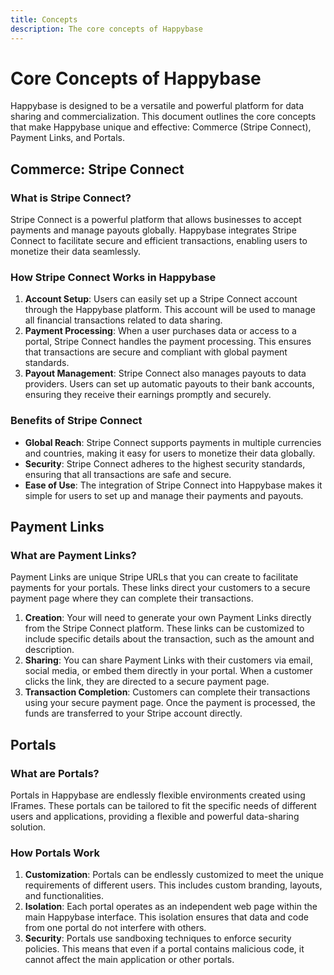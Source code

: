 ```yaml
---
title: Concepts
description: The core concepts of Happybase
---
```


# Core Concepts of Happybase

Happybase is designed to be a versatile and powerful platform for data sharing and commercialization. This document outlines the core concepts that make Happybase unique and effective: Commerce (Stripe Connect), Payment Links, and Portals.

## Commerce: Stripe Connect

### What is Stripe Connect?

Stripe Connect is a powerful platform that allows businesses to accept payments and manage payouts globally. Happybase integrates Stripe Connect to facilitate secure and efficient transactions, enabling users to monetize their data seamlessly.

### How Stripe Connect Works in Happybase

1. **Account Setup**: Users can easily set up a Stripe Connect account through the Happybase platform. This account will be used to manage all financial transactions related to data sharing.
2. **Payment Processing**: When a user purchases data or access to a portal, Stripe Connect handles the payment processing. This ensures that transactions are secure and compliant with global payment standards.
3. **Payout Management**: Stripe Connect also manages payouts to data providers. Users can set up automatic payouts to their bank accounts, ensuring they receive their earnings promptly and securely.

### Benefits of Stripe Connect

- **Global Reach**: Stripe Connect supports payments in multiple currencies and countries, making it easy for users to monetize their data globally.
- **Security**: Stripe Connect adheres to the highest security standards, ensuring that all transactions are safe and secure.
- **Ease of Use**: The integration of Stripe Connect into Happybase makes it simple for users to set up and manage their payments and payouts.

## Payment Links

### What are Payment Links?

Payment Links are unique Stripe URLs that you can create to facilitate payments for your portals. These links direct your customers to a secure payment page where they can complete their transactions.

1. **Creation**: Your will need to generate your own Payment Links directly from the Stripe Connect platform. These links can be customized to include specific details about the transaction, such as the amount and description.
2. **Sharing**: You can share Payment Links with their customers via email, social media, or embed them directly in your portal. When a customer clicks the link, they are directed to a secure payment page.
3. **Transaction Completion**: Customers can complete their transactions using your secure payment page. Once the payment is processed, the funds are transferred to your Stripe account directly.

## Portals

### What are Portals?

Portals in Happybase are endlessly flexible environments created using IFrames. These portals can be tailored to fit the specific needs of different users and applications, providing a flexible and powerful data-sharing solution.

### How Portals Work

1. **Customization**: Portals can be endlessly customized to meet the unique requirements of different users. This includes custom branding, layouts, and functionalities.
2. **Isolation**: Each portal operates as an independent web page within the main Happybase interface. This isolation ensures that data and code from one portal do not interfere with others.
3. **Security**: Portals use sandboxing techniques to enforce security policies. This means that even if a portal contains malicious code, it cannot affect the main application or other portals.